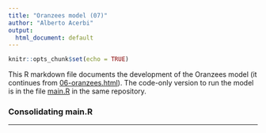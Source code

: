 ```yaml
---
title: "Oranzees model (07)"
author: "Alberto Acerbi"
output:
  html_document: default
---
```


```r
knitr::opts_chunk$set(echo = TRUE)
```

This R markdown file documents the development of the Oranzees model (it continues from [06-oranzees.html](06-oranzees.html)). The code-only version to run the model is in the file [main.R](main.R) in the same repository.

### Consolidating main.R


***


<!-- The documentation continues in [07-oranzees.html](07-oranzees.html) -->



